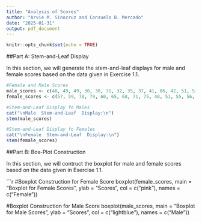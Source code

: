 ---
title: "Analysis of Scores"
author: "Arvie M. Sinocruz and Consuelo B. Mercado"
date: "2025-01-31"
output: pdf_document
---

```{r setup, include=FALSE}
knitr::opts_chunk$set(echo = TRUE)
```

##Part  A: Stem-and-Leaf Display

In this section, we will generate the stem-and-leaf displays for male and female scores based on the data given in Exercise 1.1.

```{r stem_and_leaf}
#Female and Male Scores
male_scores <- c(48, 49, 49, 30, 30, 31, 32, 35, 37, 41, 86, 42, 51, 53, 56, 42, 44, 50, 51, 65, 67, 51, 56, 58, 64, 64, 75)
female_scores <- c(57, 59, 78, 79, 60, 65, 68, 71, 75, 48, 51, 55, 56, 41, 43, 44, 75, 78, 80, 81, 83, 83, 85)

#Stem-and-Leaf Display fo Males
cat("\nMale  Stem-and-Leaf  Display:\n")
stem(male_scores)

#Stem-and-Leaf Display fo Females
cat("\nFemale  Stem-and-Leaf  Display:\n")
stem(female_scores)
```

##Part  B: Box-Plot Construction

In this section, we will contruct the boxplot for male and female scores based on the data given in Exercise 1.1.

```{r box-plot for each gender}
#Boxplot Construction for Female Score
 boxplot(female_scores, main = "Boxplot for Female Scores", ylab = "Scores", col = c("pink"), names = c("Female"))

#Boxplot Construction for Male Score
boxplot(male_scores, main = "Boxplot for Male Scores", ylab = "Scores", col = c("lightblue"), names = c("Male"))

